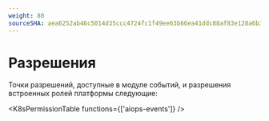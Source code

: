 ```yaml
---
weight: 80
sourceSHA: aea6252ab46c5014d35ccc4724fc1f49ee63b66ea41ddc88af83e128a6b39f94
---
```


# Разрешения

Точки разрешений, доступные в модуле событий, и разрешения встроенных ролей платформы следующие:

<K8sPermissionTable functions={['aiops-events']} />

